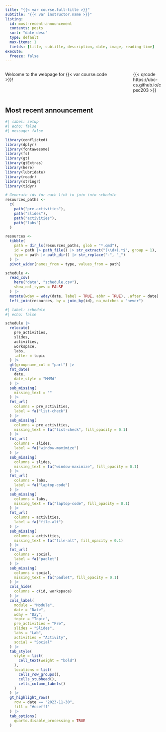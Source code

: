 ```yaml
---
title: "{{< var course.full-title >}}"
subtitle: "{{< var instructor.name >}}"
listing:
  id: most-recent-announcement
  contents: posts
  sort: "date desc"
  type: default
  max-items: 1
  fields: [title, subtitle, description, date, image, reading-time]
execute:
  freeze: false
---
```


:::::: columns
::: {.column width="75%"}
Welcome to the webpage for {{< var course.code >}}!
:::

::: {.column width="5%"}
:::

::: {.column width="20%"}
{{< qrcode https://ubc-cs.github.io/cpsc203 >}}
:::
::::::

## Most recent announcement

::: {#most-recent-announcement}
:::

```r
#| label: setup
#| echo: false
#| message: false

library(conflicted)
library(dplyr)
library(fontawesome)
library(fs)
library(gt)
library(gtExtras)
library(here)
library(lubridate)
library(readr)
library(stringr)
library(tidyr)

# Generate ids for each link to join into schedule
resources_paths <-
  c(
    path("pre-activities"),
    path("slides"),
    path("activities"),
    path("labs")
  )

resources <-
  tibble(
    path = dir_ls(resources_paths, glob = "*.qmd"),
    id = path |> path_file() |> str_extract("(\\d+).*$", group = 1),
    type = path |> path_dir() |> str_replace("-", "_")
  ) |>
  pivot_wider(names_from = type, values_from = path)

schedule <-
  read_csv(
    here("data", "schedule.csv"),
    show_col_types = FALSE
  ) |>
  mutate(wday = wday(date, label = TRUE, abbr = TRUE), .after = date) |>
  left_join(resources, by = join_by(id), na_matches = "never")
```

```r
#| label: schedule
#| echo: false

schedule |>
  relocate(
    pre_activities,
    slides,
    activities,
    workspace,
    labs,
    .after = topic
  ) |>
  gt(groupname_col = "part") |>
  fmt_date(
    date,
    date_style = "MMMd"
  ) |>
  sub_missing(
    missing_text = ""
  ) |>
  fmt_url(
    columns = pre_activities,
    label = fa("list-check")
  ) |>
  sub_missing(
    columns = pre_activities,
    missing_text = fa("list-check", fill_opacity = 0.1)
  ) |>
  fmt_url(
    columns = slides,
    label = fa("window-maximize")
  ) |>
  sub_missing(
    columns = slides,
    missing_text = fa("window-maximize", fill_opacity = 0.1)
  ) |>
  fmt_url(
    columns = labs,
    label = fa("laptop-code")
  ) |>
  sub_missing(
    columns = labs,
    missing_text = fa("laptop-code", fill_opacity = 0.1)
  ) |>
  fmt_url(
    columns = activities,
    label = fa("file-alt")
  ) |>
  sub_missing(
    columns = activities,
    missing_text = fa("file-alt", fill_opacity = 0.1)
  ) |>
  fmt_url(
    columns = social,
    label = fa("padlet")
  ) |>
  sub_missing(
    columns = social,
    missing_text = fa("padlet", fill_opacity = 0.1)
  ) |>
  cols_hide(
    columns = c(id, workspace)
  ) |>
  cols_label(
    module = "Module",
    date = "Date",
    wday = "Day",
    topic = "Topic",
    pre_activities = "Pre",
    slides = "Slides",
    labs = "Lab",
    activities = "Activity",
    social = "Social"
  ) |>
  tab_style(
    style = list(
      cell_text(weight = "bold")
    ),
    locations = list(
      cells_row_groups(),
      cells_stubhead(),
      cells_column_labels()
    )
  ) |>
  gt_highlight_rows(
    row = date == "2023-11-30",
    fill = "#ccefff"
  ) |>
  tab_options(
    quarto.disable_processing = TRUE
  )
```
